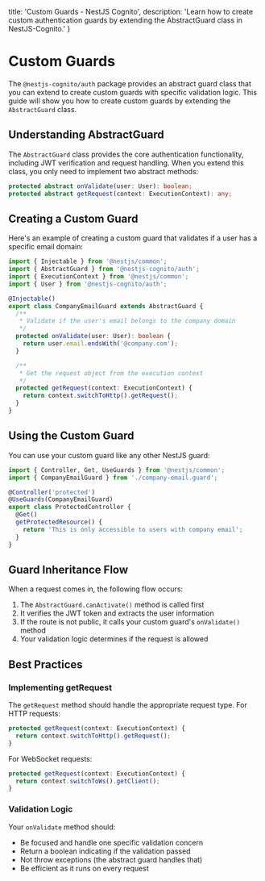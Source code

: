   title: 'Custom Guards - NestJS Cognito',
  description: 'Learn how to create custom authentication guards by extending the AbstractGuard class in NestJS-Cognito.'
}

# Custom Guards

The `@nestjs-cognito/auth` package provides an abstract guard class that you can extend to create custom guards with specific validation logic. This guide will show you how to create custom guards by extending the `AbstractGuard` class.

## Understanding AbstractGuard

The `AbstractGuard` class provides the core authentication functionality, including JWT verification and request handling. When you extend this class, you only need to implement two abstract methods:

```typescript
protected abstract onValidate(user: User): boolean;
protected abstract getRequest(context: ExecutionContext): any;
```

## Creating a Custom Guard

Here's an example of creating a custom guard that validates if a user has a specific email domain:

```typescript
import { Injectable } from '@nestjs/common';
import { AbstractGuard } from '@nestjs-cognito/auth';
import { ExecutionContext } from '@nestjs/common';
import { User } from '@nestjs-cognito/auth';

@Injectable()
export class CompanyEmailGuard extends AbstractGuard {
  /**
   * Validate if the user's email belongs to the company domain
   */
  protected onValidate(user: User): boolean {
    return user.email.endsWith('@company.com');
  }

  /**
   * Get the request object from the execution context
   */
  protected getRequest(context: ExecutionContext) {
    return context.switchToHttp().getRequest();
  }
}
```

## Using the Custom Guard

You can use your custom guard like any other NestJS guard:

```typescript
import { Controller, Get, UseGuards } from '@nestjs/common';
import { CompanyEmailGuard } from './company-email.guard';

@Controller('protected')
@UseGuards(CompanyEmailGuard)
export class ProtectedController {
  @Get()
  getProtectedResource() {
    return 'This is only accessible to users with company email';
  }
}
```

## Guard Inheritance Flow

When a request comes in, the following flow occurs:

1. The `AbstractGuard.canActivate()` method is called first
2. It verifies the JWT token and extracts the user information
3. If the route is not public, it calls your custom guard's `onValidate()` method
4. Your validation logic determines if the request is allowed

## Best Practices

### Implementing getRequest

The `getRequest` method should handle the appropriate request type. For HTTP requests:

```typescript
protected getRequest(context: ExecutionContext) {
  return context.switchToHttp().getRequest();
}
```

For WebSocket requests:

```typescript
protected getRequest(context: ExecutionContext) {
  return context.switchToWs().getClient();
}
```

### Validation Logic

Your `onValidate` method should:

- Be focused and handle one specific validation concern
- Return a boolean indicating if the validation passed
- Not throw exceptions (the abstract guard handles that)
- Be efficient as it runs on every request
